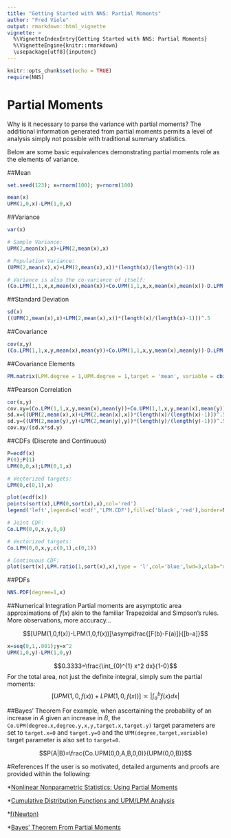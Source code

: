---
title: "Getting Started with NNS: Partial Moments"
author: "Fred Viole"
output: rmarkdown::html_vignette
vignette: >
  %\VignetteIndexEntry{Getting Started with NNS: Partial Moments}
  %\VignetteEngine{knitr::rmarkdown}
  \usepackage[utf8]{inputenc}
---

```{r setup, include=FALSE}
knitr::opts_chunk$set(echo = TRUE)
require(NNS)
```

# Partial Moments

Why is it necessary to parse the variance with partial moments?  The additional information generated from partial moments permits a level of analysis simply not possible with traditional summary statistics.

Below are some basic equivalences demonstrating partial moments role as the elements of variance.

##Mean
```{r mean}
set.seed(123); x=rnorm(100); y=rnorm(100)

mean(x)
UPM(1,0,x)-LPM(1,0,x)
```

##Variance
```{r variance}
var(x)

# Sample Variance:
UPM(2,mean(x),x)+LPM(2,mean(x),x)

# Population Variance:
(UPM(2,mean(x),x)+LPM(2,mean(x),x))*(length(x)/(length(x)-1))

# Variance is also the co-variance of itself:
(Co.LPM(1,1,x,x,mean(x),mean(x))+Co.UPM(1,1,x,x,mean(x),mean(x))-D.LPM(1,1,x,x,mean(x),mean(x))-D.UPM(1,1,x,x,mean(x),mean(x)))*(length(x)/(length(x)-1))
```


##Standard Deviation
```{r stdev}
sd(x)
((UPM(2,mean(x),x)+LPM(2,mean(x),x))*(length(x)/(length(x)-1)))^.5
```

##Covariance
```{r covariance}
cov(x,y)
(Co.LPM(1,1,x,y,mean(x),mean(y))+Co.UPM(1,1,x,y,mean(x),mean(y))-D.LPM(1,1,x,y,mean(x),mean(y))-D.UPM(1,1,x,y,mean(x),mean(y)))*(length(x)/(length(x)-1))
```

##Covariance Elements
```{r cov_dec}
PM.matrix(LPM.degree = 1,UPM.degree = 1,target = 'mean', variable = cbind(x,y), pop.adj = TRUE)
```

##Pearson Correlation
```{r pearson}
cor(x,y)
cov.xy=(Co.LPM(1,1,x,y,mean(x),mean(y))+Co.UPM(1,1,x,y,mean(x),mean(y))-D.LPM(1,1,x,y,mean(x),mean(y))-D.UPM(1,1,x,y,mean(x),mean(y)))*(length(x)/(length(x)-1))
sd.x=((UPM(2,mean(x),x)+LPM(2,mean(x),x))*(length(x)/(length(x)-1)))^.5
sd.y=((UPM(2,mean(y),y)+LPM(2,mean(y),y))*(length(y)/(length(y)-1)))^.5
cov.xy/(sd.x*sd.y)
```

##CDFs (Discrete and Continuous)
```{r cdfs}
P=ecdf(x)
P(0);P(1)
LPM(0,0,x);LPM(0,1,x)

# Vectorized targets:
LPM(0,c(0,1),x)

plot(ecdf(x))
points(sort(x),LPM(0,sort(x),x),col='red')
legend('left',legend=c('ecdf','LPM.CDF'),fill=c('black','red'),border=NA,bty='n')

# Joint CDF:
Co.LPM(0,0,x,y,0,0)

# Vectorized targets:
Co.LPM(0,0,x,y,c(0,1),c(0,1))

# Continuous CDF:
plot(sort(x),LPM.ratio(1,sort(x),x),type = 'l',col='blue',lwd=3,xlab="x")
```


##PDFs
```{r pdfs}
NNS.PDF(degree=1,x)
```

##Numerical Integration
Partial moments are asymptotic area approximations of $f(x)$ akin to the familiar Trapezoidal and Simpson's rules.  More observations, more accuracy...

$$[UPM(1,0,f(x))-LPM(1,0,f(x))]\asymp\frac{[F(b)-F(a)]}{[b-a]}$$

```{r numerical integration}
x=seq(0,1,.001);y=x^2
UPM(1,0,y)-LPM(1,0,y)
```

$$0.3333=\frac{\int_{0}^{1} x^2 dx}{1-0}$$
For the total area, not just the definite integral, simply sum the partial moments:
$$[UPM(1,0,f(x))+LPM(1,0,f(x))]\asymp\left\lvert{\int_{a}^{b} f(x)dx}\right\rvert$$

##Bayes' Theorem
For example, when ascertaining the probability of an increase in $A$ given an increase in $B$, the `Co.UPM(degree.x,degree.y,x,y,target.x,target.y)` target parameters are set to `target.x=0` and `target.y=0` and the `UPM(degree,target,variable)` target parameter is also set to `target=0`.

$$P(A|B)=\frac{Co.UPM(0,0,A,B,0,0)}{UPM(0,0,B)}$$

#References
If the user is so motivated, detailed arguments and proofs are provided within the following:

*[Nonlinear Nonparametric Statistics: Using Partial Moments](http://a.co/5bpHvUg)

*[Cumulative Distribution Functions and UPM/LPM Analysis](https://ssrn.com/abstract=2148482)

*[f(Newton)](https://ssrn.com/abstract=2186471)

*[Bayes' Theorem From Partial Moments](https://github.com/OVVO-Financial/NNS/blob/NNS-Beta-Version/examples/Bayes'%20Theorem%20From%20Partial%20Moments.pdf)
